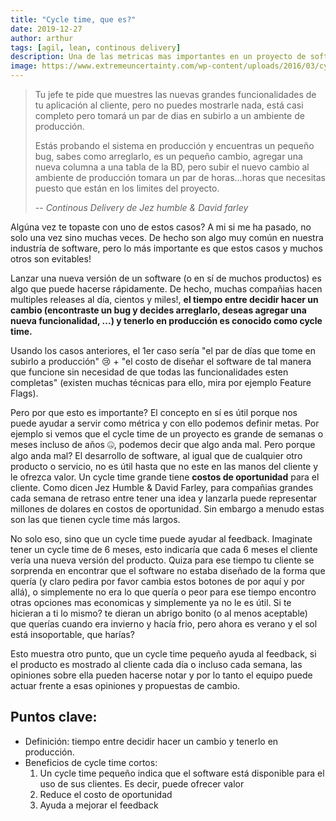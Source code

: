 ```yaml
---
title: "Cycle time, que es?"
date: 2019-12-27
author: arthur
tags: [agil, lean, continous delivery]
description: Una de las metricas mas importantes en un proyecto de software y que muchas veces es olvidada
image: https://www.extremeuncertainty.com/wp-content/uploads/2016/03/cycletime.png
---
```


> Tu jefe te pide que muestres las nuevas grandes funcionalidades de tu aplicación al cliente, pero no puedes mostrarle nada, está casi completo pero tomará un par de dias en subirlo a un ambiente de producción.
>
> Estás probando el sistema en producción y encuentras un pequeño bug, sabes como arreglarlo, es un pequeño cambio, agregar una nueva columna a una tabla de la BD, pero subir el nuevo cambio al ambiente de producción tomara un par de horas...horas que necesitas puesto que están en los limites del proyecto.
>
> -- <cite>Continous Delivery de Jez humble & David farley</cite>

Algúna vez te topaste con uno de estos casos? A mi si me ha pasado, no solo una vez sino muchas veces. De hecho son algo muy común en nuestra industría de software, pero lo más importante es que estos casos y muchos otros son evitables!

Lanzar una nueva versión de un software (o en sí de muchos productos) es algo que puede hacerse rápidamente. De hecho, muchas compañias hacen multiples releases al día, cientos y miles!, **el tiempo entre decidir hacer un cambio (encontraste un bug y decides arreglarlo, deseas agregar una nueva funcionalidad, ...) y tenerlo en producción es conocido como cycle time.**

Usando los casos anteriores, el 1er caso sería "el par de días que tome en subirlo a producción" 😢 + "el costo de diseñar el software de tal manera que funcione sin necesidad de que todas las funcionalidades esten completas" (existen muchas técnicas para ello, mira por ejemplo Feature Flags).

Pero por que esto es importante? El concepto en sí es útil porque nos puede ayudar a servir como métrica y con ello podemos definir metas. Por ejemplo si vemos que el cycle time de un proyecto es grande de semanas o meses incluso de años 🤐, podemos decir que algo anda mal. Pero porque algo anda mal? El desarrollo de software, al igual que de cualquier otro producto o servicio, no es útil hasta que no este en las manos del cliente y le ofrezca valor. Un cycle time grande tiene **costos de oportunidad** para el cliente. Como dicen Jez Humble & David Farley, para compañias grandes cada semana de retraso entre tener una idea y lanzarla puede representar millones de dolares en costos de oportunidad. Sin embargo a menudo estas son las que tienen cycle time más largos.

No solo eso, sino que un cycle time puede ayudar al feedback. Imaginate tener un cycle time de 6 meses, esto indicaría que cada 6 meses el cliente vería una nueva versión del producto. Quiza para ese tiempo tu cliente se sorprenda en encontrar que el software no estaba diseñado de la forma que quería (y claro pedira por favor cambia estos botones de por aquí y por allá), o simplemente no era lo que quería o peor para ese tiempo encontro otras opciones mas economicas y simplemente ya no le es útil. Si te hicieran a ti lo mismo? te dieran un abrigo bonito (o al menos aceptable) que querías cuando era invierno y hacía frio, pero ahora es verano y el sol está insoportable, que harías?

Esto muestra otro punto, que un cycle time pequeño ayuda al feedback, si el producto es mostrado al cliente cada día o incluso cada semana, las opiniones sobre ella pueden hacerse notar y por lo tanto el equipo puede actuar frente a esas opiniones y propuestas de cambio.

## Puntos clave:

- Definición: tiempo entre decidir hacer un cambio y tenerlo en producción.
- Beneficios de cycle time cortos:
  1. Un cycle time pequeño indica que el software está disponible para el uso de sus clientes. Es decir, puede ofrecer valor
  2. Reduce el costo de oportunidad
  3. Ayuda a mejorar el feedback
